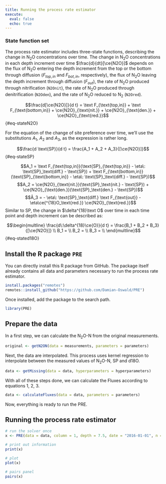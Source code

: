 ```yaml
---
title: Running the process rate estimator
execute: 
  eval: false
  echo: true
---
```


### State function set

The process rate estimator includes three-state functions, describing the change in N~2~O concentrations over time.
The change in N~2~O concentrations in each depth increment over time $\frac{d}{dt}[\ce{N2O}]$ depends on the flux of N~2~O entering the depth increment from the top or the bottom through diffusion ($F_{top,in}$ and $F_{bot,in}$, respectively), the flux of N~2~O leaving the depth increment through diffusion ($F_{out}$), the rate of N~2~O produced through nitrification (`N2Onit`), the rate of N~2~O produced through denitrification (`N2Oden`), and the rate of N~2~O reduced to N~2~ (`N2Ored`).

$$\frac{d[\ce{N2O}]}{d t} = \text F_{\text{top,in}} + \text F_{\text{bottom,in}}  + \ce{N2O}_{\text{nit.}} + \ce{N2O}_{\text{den.}} + \ce{N2O}_{\text{red.}}$${#eq-stateN2O}

For the equation of the change of site preference over time, we'll use the substitutions $A_1$, $A_2$ and $A_3$, as the expression is rather long.

$$\frac{d \text{SP}}{d t} = \frac{A_1 + A_2 + A_3}{[\ce{N2O}]}$${#eq-stateSP}


$$A_1 = \text F_{\text{top,in}}(\text{SP}_{\text{top,in}} - \eta\: \text{SP}_\text{diff.} - \text{SP}) + \text F_{\text{bottom,in}}(\text{SP}_{\text{bottom,in}} - \eta\: \text{SP}_\text{diff.} - \text{SP})$$
$$A_2 = \ce{N2O}_{\text{nit.}}(\text{SP}_\text{nit.} - \text{SP}) + \ce{N2O}_{\text{den.}}(\text{SP}_\text{den.} - \text{SP})$$
$$Â_3 = - \eta\: \text{SP}_\text{diff.} \text F_{\text{out}} - \eta\ce{^{18}O_\text{red.}} \ce{N2O}_{\text{red.}}$$
Similar to $\text{SP}$, the change in $\delta^{18}\text O$ over time in each time point and depth increment can be described as:

$$\begin{multline}
\frac{d\:\delta^{18}\ce{O}}{d t} = \frac{B_1 + B_2 + B_3}{[\ce{N2O}]} \\
B_1 = \\
B_2 = \\
B_3 = \\
\end{multline}$${#eq-stated18O}

## Install the R package `PRE`

You can directly install this R package from GitHub. The package itself already contains all data and parameters necessary to run the process rate estimator.

```r
install.packages("remotes")
remotes::install_github("https://github.com/Damian-Oswald/PRE")
```

Once installed, add the package to the search path.

```r
library(PRE)
```

## Prepare the data

In a first step, we can calculate the N~2~O-N from the original measurements.

```r
original <- getN2ON(data = measurements, parameters = parameters)
```

Next, the data are interpolated. This process uses kernel regression to interpolate between the measured values of N~2~O-N, SP and d18O.

```r
data <- getMissing(data = data, hyperparameters = hyperparameters)
```

With all of these steps done, we can calculate the Fluxes according to equations 1, 2, 3.

```r
data <- calculateFluxes(data = data, parameters = parameters)
```

Now, everything is ready to run the PRE.

## Running the process rate estimator

```r
# run the solver once
x <- PRE(data = data, column = 1, depth = 7.5, date = "2016-01-01", n = 200)

# print out information
print(x)

# plot
plot(x)

# pairs panel
pairs(x)
```